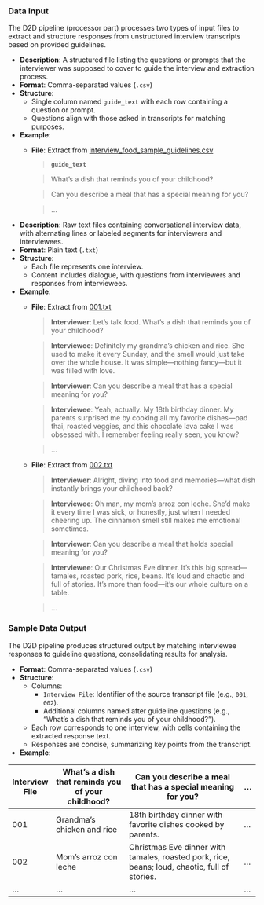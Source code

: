 
### Data Input
The D2D pipeline (processor part) processes two types of input files to extract and structure responses from unstructured interview transcripts based on provided guidelines.

\subsubsection*{\large Guidelines}

- **Description**: A structured file listing the questions or prompts that the interviewer was supposed to cover to guide the interview and extraction process.
- **Format**: Comma-separated values (`.csv`)
- **Structure**:
  - Single column named `guide_text` with each row containing a question or prompt.
  - Questions align with those asked in transcripts for matching purposes.
- **Example**:
  - **File**: Extract from [interview_food_sample_guidelines.csv](https://github.com/avalanche-strategy/D2D/blob/main/data/synthetic_data/interview_food_guidelines.csv)

    > **`guide_text`**

    > What’s a dish that reminds you of your childhood?

    > Can you describe a meal that has a special meaning for you?

    > ...

\subsubsection*{\large Transcripts}

- **Description**: Raw text files containing conversational interview data, with alternating lines or labeled segments for interviewers and interviewees.
- **Format**: Plain text (`.txt`)
- **Structure**:
  - Each file represents one interview.
  - Content includes dialogue, with questions from interviewers and responses from interviewees.

- **Example**:
  - **File**: Extract from [001.txt](https://github.com/avalanche-strategy/D2D/blob/main/data/synthetic_data/interview_food/001.txt)

    > **Interviewer**: Let’s talk food. What’s a dish that reminds you of your childhood?

    > **Interviewee**: Definitely my grandma’s chicken and rice. She used to make it every Sunday, and the smell would just take over the whole house. It was simple—nothing fancy—but it was filled with love.

    > **Interviewer**: Can you describe a meal that has a special meaning for you?

    > **Interviewee**: Yeah, actually. My 18th birthday dinner. My parents surprised me by cooking all my favorite dishes—pad thai, roasted veggies, and this chocolate lava cake I was obsessed with. I remember feeling really seen, you know?

    > ...

  - **File**: Extract from [002.txt](https://github.com/avalanche-strategy/D2D/blob/main/data/synthetic_data/interview_food/002.txt)

    > **Interviewer**: Alright, diving into food and memories—what dish instantly brings your childhood back?

    > **Interviewee**: Oh man, my mom’s arroz con leche. She’d make it every time I was sick, or honestly, just when I needed cheering up. The cinnamon smell still makes me emotional sometimes.

    > **Interviewer**: Can you describe a meal that holds special meaning for you?

    > **Interviewee**: Our Christmas Eve dinner. It’s this big spread—tamales, roasted pork, rice, beans. It’s loud and chaotic and full of stories. It’s more than food—it’s our whole culture on a table.

    > ...

### Sample Data Output
The D2D pipeline produces structured output by matching interviewee responses to guideline questions, consolidating results for analysis.

- **Format**: Comma-separated values (`.csv`)
- **Structure**:
  - Columns:
    - `Interview File`: Identifier of the source transcript file (e.g., `001`, `002`).
    - Additional columns named after guideline questions (e.g., "What’s a dish that reminds you of your childhood?").
  - Each row corresponds to one interview, with cells containing the extracted response text.
  - Responses are concise, summarizing key points from the transcript.
- **Example**:

| **Interview File** | **What’s a dish that reminds you of your childhood?** | **Can you describe a meal that has a special meaning for you?**                          | ... |
| ---------------- | -------------------------------------------------- | ------------------------------------------------------------------------------------ | --- |
| 001            | Grandma’s chicken and rice                       | 18th birthday dinner with favorite dishes cooked by parents.                        |...|
| 002            | Mom’s arroz con leche                            | Christmas Eve dinner with tamales, roasted pork, rice, beans; loud, chaotic, full of stories. |...|
|...|...|...|...|